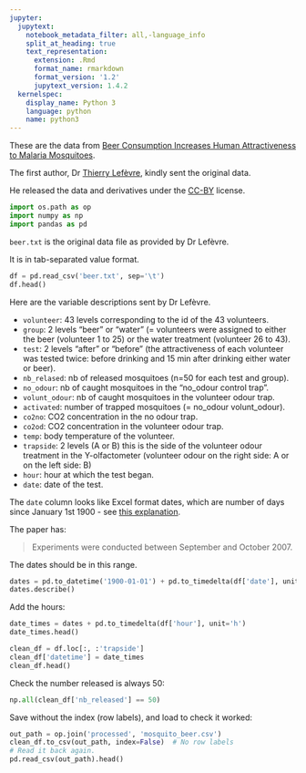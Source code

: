 ```yaml
---
jupyter:
  jupytext:
    notebook_metadata_filter: all,-language_info
    split_at_heading: true
    text_representation:
      extension: .Rmd
      format_name: rmarkdown
      format_version: '1.2'
      jupytext_version: 1.4.2
  kernelspec:
    display_name: Python 3
    language: python
    name: python3
---
```


These are the data from [Beer Consumption Increases Human Attractiveness to Malaria Mosquitoes](https://doi.org/10.1371/journal.pone.0009546).

The first author, Dr [Thierry Lefèvre](https://sites.google.com/site/thierryelefevre), kindly sent the original data.

He released the data and derivatives under the [CC-BY](https://creativecommons.org/licenses/by/4.0) license.

```python
import os.path as op
import numpy as np
import pandas as pd
```

`beer.txt` is the original data file as provided by Dr Lefèvre.

It is in tab-separated value format.

```python
df = pd.read_csv('beer.txt', sep='\t')
df.head()
```

Here are the variable descriptions sent by Dr Lefèvre.

* `volunteer`: 43 levels corresponding to the id of the 43
  volunteers.
* `group`: 2 levels "beer" or "water" (= volunteers were
  assigned to either the beer (volunteer 1 to 25) or the water
  treatment (volunteer 26 to 43).
* `test`: 2 levels "after" or "before"  (the attractiveness of
  each volunteer was tested twice: before drinking and 15 min
  after drinking either water or beer).
* `nb_relased`: nb of released mosquitoes (n=50 for each test
  and group).
* `no_odour`: nb of caught mosquitoes in the "no_odour control
  trap".
* `volunt_odour`: nb of caught mosquitoes in the volunteer odour
  trap.
* `activated`: number of trapped mosquitoes (= no_odour
  volunt_odour).
* `co2no`: CO2 concentration in the no odour trap.
* `co2od`: CO2 concentration in the volunteer odour trap.
* `temp`: body temperature of the volunteer.
* `trapside`: 2 levels (A or B) this is the side of the
  volunteer odour treatment in the Y-olfactometer (volunteer
  odour on the right side: A or on the left side: B)
* `hour`: hour at which the test began.
* `date`: date of the test.


The `date` column looks like Excel format dates, which are
number of days since January 1st 1900 - see [this
explanation](http://www.cpearson.com/Excel/datetime.htm).

The paper has:

> Experiments were conducted between September and October 2007.

The dates should be in this range.

```python
dates = pd.to_datetime('1900-01-01') + pd.to_timedelta(df['date'], unit='D')
dates.describe()
```

Add the hours:

```python
date_times = dates + pd.to_timedelta(df['hour'], unit='h')
date_times.head()
```

```python
clean_df = df.loc[:, :'trapside']
clean_df['datetime'] = date_times
clean_df.head()
```

Check the number released is always 50:

```python
np.all(clean_df['nb_released'] == 50)
```

Save without the index (row labels), and load to check it worked:

```python
out_path = op.join('processed', 'mosquito_beer.csv')
clean_df.to_csv(out_path, index=False)  # No row labels
# Read it back again.
pd.read_csv(out_path).head()
```
